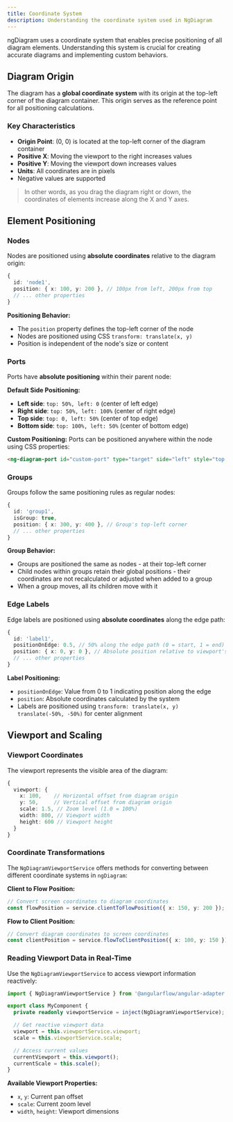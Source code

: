 ```yaml
---
title: Coordinate System
description: Understanding the coordinate system used in NgDiagram
---
```



ngDiagram uses a coordinate system that enables precise positioning of all diagram elements. Understanding this system is crucial for creating accurate diagrams and implementing custom behaviors.

## Diagram Origin

The diagram has a **global coordinate system** with its origin at the top-left corner of the diagram container. This origin serves as the reference point for all positioning calculations.

### Key Characteristics

- **Origin Point**: (0, 0) is located at the top-left corner of the diagram container
- **Positive X**: Moving the viewport to the right increases values
- **Positive Y**: Moving the viewport down increases values
- **Units**: All coordinates are in pixels
- Negative values are supported

> In other words, as you drag the diagram right or down, the coordinates of elements increase along the X and Y axes.

## Element Positioning

### Nodes

Nodes are positioned using **absolute coordinates** relative to the diagram origin:

```typescript
{
  id: 'node1',
  position: { x: 100, y: 200 }, // 100px from left, 200px from top
  // ... other properties
}
```

**Positioning Behavior:**

- The `position` property defines the top-left corner of the node
- Nodes are positioned using CSS `transform: translate(x, y)`
- Position is independent of the node's size or content

### Ports

Ports have **absolute positioning** within their parent node:

**Default Side Positioning:**

- **Left side**: `top: 50%, left: 0` (center of left edge)
- **Right side**: `top: 50%, left: 100%` (center of right edge)
- **Top side**: `top: 0, left: 50%` (center of top edge)
- **Bottom side**: `top: 100%, left: 50%` (center of bottom edge)

**Custom Positioning:**
Ports can be positioned anywhere within the node using CSS properties:

```html
<ng-diagram-port id="custom-port" type="target" side="left" style="top: 25%; left: 0" />
```

### Groups

Groups follow the same positioning rules as regular nodes:

```typescript
{
  id: 'group1',
  isGroup: true,
  position: { x: 300, y: 400 }, // Group's top-left corner
  // ... other properties
}
```

**Group Behavior:**

- Groups are positioned the same as nodes - at their top-left corner
- Child nodes within groups retain their global positions - their coordinates are not recalculated or adjusted when added to a group
- When a group moves, all its children move with it

### Edge Labels

Edge labels are positioned using **absolute coordinates** along the edge path:

```typescript
{
  id: 'label1',
  positionOnEdge: 0.5, // 50% along the edge path (0 = start, 1 = end)
  position: { x: 0, y: 0 }, // Absolute position relative to viewport's origin (calculated automatically)
  // ... other properties
}
```

**Label Positioning:**

- `positionOnEdge`: Value from 0 to 1 indicating position along the edge
- `position`: Absolute coordinates calculated by the system
- Labels are positioned using `transform: translate(x, y) translate(-50%, -50%)` for center alignment

## Viewport and Scaling

### Viewport Coordinates

The viewport represents the visible area of the diagram:

```typescript
{
  viewport: {
    x: 100,    // Horizontal offset from diagram origin
    y: 50,     // Vertical offset from diagram origin
    scale: 1.5, // Zoom level (1.0 = 100%)
    width: 800, // Viewport width
    height: 600 // Viewport height
  }
}
```

### Coordinate Transformations

The `NgDiagramViewportService` offers methods for converting between different coordinate systems in `ngDiagram`:

**Client to Flow Position:**

```typescript
// Convert screen coordinates to diagram coordinates
const flowPosition = service.clientToFlowPosition({ x: 150, y: 200 });
```

**Flow to Client Position:**

```typescript
// Convert diagram coordinates to screen coordinates
const clientPosition = service.flowToClientPosition({ x: 100, y: 150 });
```

### Reading Viewport Data in Real-Time

Use the `NgDiagramViewportService` to access viewport information reactively:

```typescript
import { NgDiagramViewportService } from '@angularflow/angular-adapter';

export class MyComponent {
  private readonly viewportService = inject(NgDiagramViewportService);

  // Get reactive viewport data
  viewport = this.viewportService.viewport;
  scale = this.viewportService.scale;

  // Access current values
  currentViewport = this.viewport();
  currentScale = this.scale();
}
```

**Available Viewport Properties:**

- `x`, `y`: Current pan offset
- `scale`: Current zoom level
- `width`, `height`: Viewport dimensions

<NgDiagramComponentContainer />
